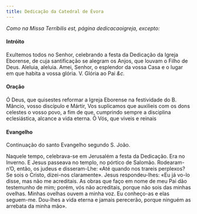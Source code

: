 ```yaml
---
title: Dedicação da Catedral de Évora
---
```


<em>Como na Missa Terríbilis est, página dedicacaoigreja, excepto:</em>

#### Intróito

Exultemos todos no Senhor, celebrando a festa da Dedicação da Igreja
Eborense, de cuja santificação se alegram os Anjos, que louvam o Filho de
Deus. Aleluia, aleluia. Amei, Senhor, o esplendor da vossa Casa e o lugar
em que habita a vossa glória. <em></em> V. Glória ao Pai <em>&c.</em>

#### Oração

Ó Deus, que quisestes reformar a Igreja Eborense na festividade do B.
Mâncio, vosso discípulo e Mártir, Vos suplicamos que auxilieis com os dons
celestes o vosso povo, a fim de que, cumprindo sempre a disciplina
eclesiástica, alcance a vida eterna. Ó Vós, que viveis e reinais

#### Evangelho

Continuação do santo Evangelho segundo S. João.

Naquele tempo, celebrava-se em Jerusalém a festa da Dedicação. Era no
Inverno. E Jesus passeava no templo, no pórtico de Salomão. Rodearam-n’O,
então, os judeus e disseram-Lhe: «Até quando nos trareis perplexos? Se
sois o Cristo, dizei-nos claramente». Jesus respondeu-lhes: «Eu já vo-lo
disse, mas não me acreditais. As obras que faço em nome de meu Pai dão
testemunho de mim; porém, vós não acreditais, porque não sois das minhas
ovelhas. Minhas ovelhas ouvem a minha voz. Eu conheço-as e elas seguem-me.
Dou-lhes a vida eterna e jamais perecerão, porque ninguém as arrebata da
minha mão».
